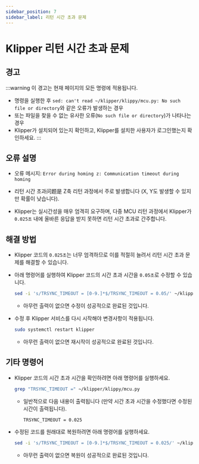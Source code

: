 ```yaml
---
sidebar_position: 7
sidebar_label: 리턴 시간 초과 문제
---
```


# Klipper 리턴 시간 초과 문제

## 경고

:::warning 이 경고는 현재 페이지의 모든 명령에 적용됩니다.
- 명령을 실행한 후 `sed: can't read ~/klipper/klippy/mcu.py: No such file or directory`와 같은 오류가 발생하는 경우
- 또는 파일을 찾을 수 없는 유사한 오류(`No such file or directory`)가 나타나는 경우
- Klipper가 설치되어 있는지 확인하고, Klipper를 설치한 사용자가 로그인했는지 확인하세요.
:::

## 오류 설명

- 오류 메시지: `Error during homing z: Communication timeout during homing`

- 리턴 시간 초과问题是 Z축 리턴 과정에서 주로 발생합니다 (X, Y도 발생할 수 있지만 확률이 낮습니다).
- Klipper는 실시간성을 매우 엄격히 요구하며, 다중 MCU 리턴 과정에서 Klipper가 `0.025초` 내에 올바른 응답을 받지 못하면 리턴 시간 초과로 간주합니다.

## 해결 방법

- Klipper 코드의 `0.025초`는 너무 엄격하므로 이를 적절히 늘려서 리턴 시간 초과 문제를 해결할 수 있습니다.
- 아래 명령어를 실행하여 Klipper 코드의 시간 초과 시간을 `0.05초`로 수정할 수 있습니다.

    ```bash
    sed -i 's/TRSYNC_TIMEOUT = [0-9.]*$/TRSYNC_TIMEOUT = 0.05/' ~/klipper/klippy/mcu.py
    ```
    - 아무런 출력이 없으면 수정이 성공적으로 완료된 것입니다.

- 수정 후 Klipper 서비스를 다시 시작해야 변경사항이 적용됩니다.

    ```bash
    sudo systemctl restart klipper
    ```
    - 아무런 출력이 없으면 재시작이 성공적으로 완료된 것입니다.

## 기타 명령어

- Klipper 코드의 시간 초과 시간을 확인하려면 아래 명령어를 실행하세요.

    ```bash
    grep "TRSYNC_TIMEOUT =" ~/klipper/klippy/mcu.py
    ```
    - 일반적으로 다음 내용이 출력됩니다 (만약 시간 초과 시간을 수정했다면 수정된 시간이 출력됩니다).

        ```bash
        TRSYNC_TIMEOUT = 0.025
        ```

- 수정된 코드를 원래대로 복원하려면 아래 명령어를 실행하세요.

    ```bash
    sed -i 's/TRSYNC_TIMEOUT = [0-9.]*$/TRSYNC_TIMEOUT = 0.025/' ~/klipper/klippy/mcu.py
    ```
    - 아무런 출력이 없으면 복원이 성공적으로 완료된 것입니다.

